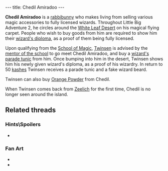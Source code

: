 ---
title: Chedil Amiradoo
---

{{twinsunica import}}{{Infobox Character
 |image=Chedil Amiradoo.png
 |race=Rabbibunny
 |gender=Male
 |size=average
 |age=Adult
 |magical=yes
 |lba1=
 |lba2=
 |alignment=sendell
 |occupation=Peddler
 |requires=
 |amount=
 |fam1=
 |fam2=
 |planet=
 |island=
 |building=
}}

'''Chedil Amiradoo''' is a [[rabbibunny]] who makes living from selling various magic accessories to fully licensed wizards. Throughout Little Big Adventure 2, he circles around the [[White Leaf Desert]] on his magical flying carpet. People who wish to buy goods from him are required to show him their [[wizard's diploma]], as a proof of them being fully licensed.

Upon qualifying from the [[School of Magic]], [[Twinsen]] is advised by the [[mentor of the school of magic|mentor of the school]] to go meet Chedil Amiradoo, and buy a [[wizard's parade tunic]] from him. Once bumping into him in the desert, Twinsen shows him his newly given wizard's diploma, as a proof of his wizardry. In return to 50 [[kashes]] Twinsen receives a parade tunic and a fake wizard beard.

Twinsen can also buy [[Orange Powder]] from Chedil.

When Twinsen comes back from [[Zeelich]] for the first time, Chedil is no longer seen around the island.

== Related threads ==
=== Hints\Spoilers ===
* {{thread|id=3842|title=The funniest hints ever, & more! (Could anybody tell some more)}}

=== Fan Art ===
* {{post|id=74935|title=Metal Gear Twinsen}}
* {{post|id=112171|title=Lba3}}

<!-- remove these category links when they're all automated by categorizers...
[[Category:Rabbibunnies]]
[[Category:Male characters]]
[[Category:Average characters]]
[[Category:Adult characters]]
[[Category:Desert Island inhabitants]] -->